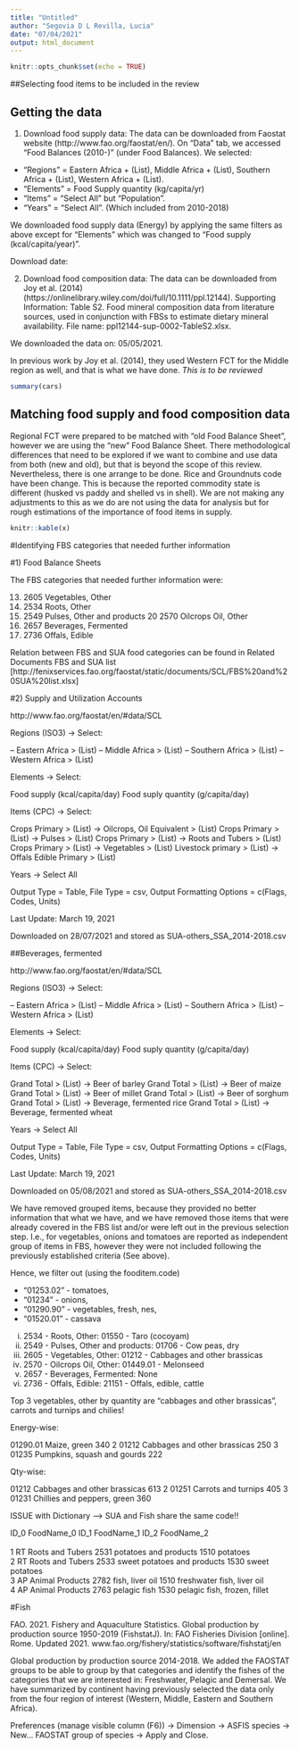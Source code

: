 ```yaml
---
title: "Untitled"
author: "Segovia D L Revilla, Lucia"
date: "07/04/2021"
output: html_document
---
```


```r
knitr::opts_chunk$set(echo = TRUE)
```

##Selecting food items to be included in the review

## Getting the data

1. Download food supply data: The data can be downloaded from Faostat website (http://www.fao.org/faostat/en/). On "Data" tab, we accessed "Food Balances (2010-)" (under Food Balances). We selected:

  - "Regions" = Eastern Africa + (List), Middle Africa + (List),  Southern Africa + (List), Western Africa + (List).
  - "Elements" = Food Supply quantity (kg/capita/yr) 
  - "Items" = "Select All" but "Population".
  - "Years" = "Select All". (Which included from 2010-2018)
  
We downloaded food supply data (Energy) by applying the same filters as above except for "Elements" which was changed to "Food supply (kcal/capita/year)".

Download date: 



2. Download food composition data: The data can be downloaded from Joy et al. (2014) (https://onlinelibrary.wiley.com/doi/full/10.1111/ppl.12144). Supporting Information: Table S2. Food mineral composition data from literature sources, used in conjunction with FBSs to estimate dietary mineral availability. File name: ppl12144-sup-0002-TableS2.xlsx. 

We downloaded the data on: 05/05/2021.

In previous work by Joy et al. (2014), they used Western FCT for the Middle region as well, and that is what we have done. *This is to be reviewed* 



```r
summary(cars)
```

## Matching food supply and food composition data

Regional FCT were prepared to be matched with "old Food Balance Sheet", however we are using the "new" Food Balance Sheet. There methodological differences that need to be explored if we want to combine and use data from both (new and old), but that is beyond the scope of this review. Nevertheless, there is one arrange to be done. Rice and Groundnuts code have been change. This is because the reported commodity state is different (husked vs paddy and shelled vs in shell). We are not making any adjustments to this as we do are not using the data for analysis but for rough estimations of the importance of food items in supply. 


```r

knitr::kable(x)

```

#Identifying FBS categories that needed further information

#1) Food Balance Sheets

The FBS categories that needed further information were:

13) 2605	Vegetables, Other
15) 2534	Roots, Other
19) 2549	Pulses, Other and products
20  2570	Oilcrops Oil, Other
22) 2657	Beverages, Fermented
24) 2736	Offals, Edible

Relation between FBS and SUA food categories can be found in Related Documents
FBS and SUA list [http://fenixservices.fao.org/faostat/static/documents/SCL/FBS%20and%20SUA%20list.xlsx]

#2) Supply and Utilization Accounts

http://www.fao.org/faostat/en/#data/SCL

Regions (ISO3) -> Select:

-- Eastern Africa > (List)
-- Middle Africa > (List)
-- Southern Africa > (List)
-- Western Africa > (List)

Elements -> Select:

Food supply (kcal/capita/day)
Food suply quantity (g/capita/day)

Items (CPC) -> Select:

Crops Primary > (List) -> Oilcrops, Oil Equivalent > (List)
Crops Primary > (List) -> Pulses > (List)
Crops Primary > (List) -> Roots and Tubers > (List)
Crops Primary > (List) -> Vegetables > (List)
Livestock primary > (List) -> Offals Edible Primary > (List)

Years -> Select All

Output Type = Table, File Type = csv, Output Formatting Options = c(Flags, Codes, Units)

Last Update: March 19, 2021

Downloaded on 28/07/2021 and stored as SUA-others_SSA_2014-2018.csv

##Beverages, fermented

http://www.fao.org/faostat/en/#data/SCL

Regions (ISO3) -> Select:

-- Eastern Africa > (List)
-- Middle Africa > (List)
-- Southern Africa > (List)
-- Western Africa > (List)

Elements -> Select:

Food supply (kcal/capita/day)
Food suply quantity (g/capita/day)

Items (CPC) -> Select:

Grand Total > (List) -> Beer of barley
Grand Total > (List) -> Beer of maize
Grand Total > (List) -> Beer of millet
Grand Total > (List) -> Beer of sorghum
Grand Total > (List) -> Beverage, fermented rice
Grand Total > (List) -> Beverage, fermented wheat

Years -> Select All

Output Type = Table, File Type = csv, Output Formatting Options = c(Flags, Codes, Units)

Last Update: March 19, 2021

Downloaded on 05/08/2021 and stored as SUA-others_SSA_2014-2018.csv


We have removed grouped items, because they provided no better information that what we have, and 
we have removed those items that were already covered in the FBS list and/or were left out in the previous selection step. I.e., for vegetables, onions and tomatoes are reported as independent group of items in FBS, however they were not included following the previously established criteria (See above).

Hence, we filter out (using the fooditem.code)

- "01253.02" - tomatoes, 
- "01234" - onions,
- "01290.90" - vegetables, fresh, nes,
- "01520.01" - cassava

i.	2534 - Roots, Other: 01550 - Taro (cocoyam)   
ii.	2549 - Pulses, Other and products: 01706 - Cow peas, dry
iii.	2605 - Vegetables, Other: 01212 - Cabbages and other brassicas
iv.	2570 - Oilcrops Oil, Other: 01449.01 - Melonseed
v.	2657 - Beverages, Fermented: None 
vi.	2736 - Offals, Edible: 21151 - Offals, edible, cattle


Top 3 vegetables, other by quantity are "cabbages and other brassicas", carrots and turnips and chilies!

Energy-wise:

 01290.01        Maize, green                   340
 2 01212         Cabbages and other brassicas   250
 3 01235         Pumpkins, squash and gourds    222

Qty-wise:

   01212         Cabbages and other brassicas   613
 2 01251         Carrots and turnips            405
 3 01231         Chillies and peppers, green    360
 

ISSUE with Dictionary --> SUA and Fish share the same code!!

 ID_0  FoodName_0        ID_1 FoodName_1                  ID_2  FoodName_2                  
  <chr> <chr>            <dbl> <chr>                       <chr> <chr>                       
1 RT    Roots and Tubers  2531 potatoes and products       1510  potatoes                    
2 RT    Roots and Tubers  2533 sweet potatoes and products 1530  sweet potatoes              
3 AP    Animal Products   2782 fish, liver oil             1510  freshwater fish, liver oil  
4 AP    Animal Products   2763 pelagic fish                1530  pelagic fish, frozen, fillet

#Fish

FAO. 2021. Fishery and Aquaculture Statistics. Global production by production source 1950-2019 (FishstatJ). In: FAO Fisheries Division [online]. Rome. Updated 2021. www.fao.org/fishery/statistics/software/fishstatj/en

Global production by production source 2014-2018. We added the FAOSTAT groups to be able to group by that categories and identify the fishes of the categories that we are interested in: Freshwater, Pelagic and Demersal. We have summarized by continent having previously selected the data only from the four region of interest (Western, Middle, Eastern and Southern Africa).


Preferences (manage visible column (F6)) -> Dimension -> ASFIS species -> New... 
FAOSTAT group of species -> Apply and Close. 

